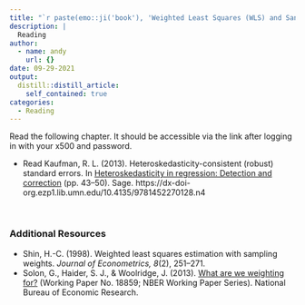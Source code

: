 ```yaml
---
title: "`r paste(emo::ji('book'), 'Weighted Least Squares (WLS) and Sandwich Estimation')`"
description: |
  Reading
author:
  - name: andy
    url: {}
date: 09-29-2021
output:
  distill::distill_article:
    self_contained: true
categories:
  - Reading
---
```



Read the following chapter. It should be accessible via the link after logging in with your x500 and password.

- Read Kaufman, R. L. (2013). Heteroskedasticity-consistent (robust) standard errors. In [Heteroskedasticity in regression: Detection and correction](https://primo.lib.umn.edu/permalink/f/1q7ssba/UMN_ALMA21449350120001701) (pp. 43--50). Sage. https://dx-doi-org.ezp1.lib.umn.edu/10.4135/9781452270128.n4 

<br />

### Additional Resources

- Shin, H.-C. (1998). Weighted least squares estimation with sampling weights. *Journal of Econometrics, 8*(2), 251--271.
- Solon, G., Haider, S. J., & Woolridge, J. (2013). [What are we weighting for?](https://www.nber.org/papers/w18859) (Working Paper No. 18859; NBER Working Paper Series). National Bureau of Economic Research.

<br />
